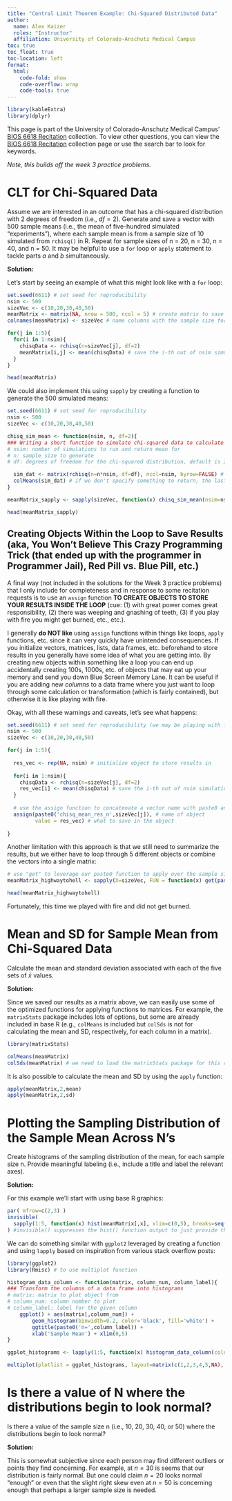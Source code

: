 ```yaml
---
title: "Central Limit Theorem Example: Chi-Squared Distributed Data"
author: 
  name: Alex Kaizer
  roles: "Instructor"
  affiliation: University of Colorado-Anschutz Medical Campus
toc: true
toc_float: true
toc-location: left
format:
  html:
    code-fold: show
    code-overflow: wrap 
    code-tools: true
---
```


```r
library(kableExtra)
library(dplyr)
```

This page is part of the University of Colorado-Anschutz Medical Campus' [BIOS 6618 Recitation](/recitation/index.qmd) collection. To view other questions, you can view the [BIOS 6618 Recitation](/recitation/index.qmd) collection page or use the search bar to look for keywords.

*Note, this builds off the week 3 practice problems.*

# CLT for Chi-Squared Data

Assume we are interested in an outcome that has a chi-squared distribution with 2 degrees of freedom (i.e., $df=2$). Generate and save a vector with 500 sample means (i.e., the mean of five-hundred simulated "experiments"), where each sample mean is from a sample size of 10 simulated from `rchisq()` in R. Repeat for sample sizes of n = 20, n = 30, n = 40, and n = 50. It may be helpful to use a `for` loop or `apply` statement to tackle parts *a* and *b* simultaneously.

**Solution:**

Let's start by seeing an example of what this might look like with a `for` loop:

```r
set.seed(6611) # set seed for reproducibility
nsim <- 500
sizeVec <- c(10,20,30,40,50)
meanMatrix <- matrix(NA, nrow = 500, ncol = 5) # create matrix to save the results, with each row representing a simulated data set and each column representing a different sample size
colnames(meanMatrix) <- sizeVec # name columns with the sample size for use in later summaries

for(j in 1:5){
  for(i in 1:nsim){
    chisqData <- rchisq(n=sizeVec[j], df=2)
    meanMatrix[i,j] <- mean(chisqData) # save the i-th out of nsim simulations in the i-th row and in the j-th column for its corresponding sample size
  }
}

head(meanMatrix)
```

We could also implement this using `sapply` by creating a function to generate the 500 simulated means:

```r
set.seed(6611) # set seed for reproducibility
nsim <- 500
sizeVec <- c(10,20,30,40,50)

chisq_sim_mean <- function(nsim, n, df=2){
### Writing a short function to simulate chi-squared data to calculate the mean for  
# nsim: number of simulations to run and return mean for
# n: sample size to generate
# df: degrees of freedom for the chi-squared distribution, default is 2

  sim_dat <- matrix(rchisq(n=n*nsim, df=df), ncol=nsim, byrow=FALSE) # simulate all observations and save in nsim columns to calculate the mean for, we specify byrow=FALSE so it will match our for loop approach above
  colMeans(sim_dat) # if we don't specify something to return, the last object is generally used by default
}

meanMatrix_sapply <- sapply(sizeVec, function(x) chisq_sim_mean(nsim=nsim, n=x))

head(meanMatrix_sapply)
```

## Creating Objects Within the Loop to Save Results (aka, You Won't Believe This Crazy Programming Trick (that ended up with the programmer in Programmer Jail), Red Pill vs. Blue Pill, etc.)

A final way (not included in the solutions for the Week 3 practice problems) that I only include for completeness and in response to some recitation requests is to use an `assign` function **TO CREATE OBJECTS TO STORE YOUR RESULTS INSIDE THE LOOP** (cue: (1) with great power comes great responsibility, (2) there was weeping and gnashing of teeth, (3) if you play with fire you might get burned, etc., etc.).

I generally **do NOT like** using `assign` functions within things like loops, `apply` functions, etc. since it can very quickly have unintended consequences. If you initialize vectors, matrices, lists, data frames, etc. beforehand to store results in you generally have some idea of what you are getting into. By creating new objects within something like a loop you can end up accidentally creating 100s, 1000s, etc. of objects that may eat up your memory and send you down Blue Screen Memory Lane. It can be useful if you are adding new *columns* to a data frame where you just want to loop through some calculation or transformation (which is fairly contained), but otherwise it is like playing with fire.

Okay, with all these warnings and caveats, let's see what happens:

```r
set.seed(6611) # set seed for reproducibility (we may be playing with fire, but we aren't monsters!)
nsim <- 500
sizeVec <- c(10,20,30,40,50)

for(j in 1:5){
  
  res_vec <- rep(NA, nsim) # initialize object to store results in
  
  for(i in 1:nsim){
    chisqData <- rchisq(n=sizeVec[j], df=2)
    res_vec[i] <- mean(chisqData) # save the i-th out of nsim simulations in the i-th row and in the j-th column for its corresponding sample size
  }
  
  # use the assign function to concatenate a vector name with paste0 and save the results
  assign(paste0('chisq_mean_res_n',sizeVec[j]), # name of object
         value = res_vec) # what to save in the object
  
}
```

Another limitation with this approach is that we still need to summarize the results, but we either have to loop through 5 different objects or combine the vectors into a single matrix:

```r
# use "get" to leverage our paste0 function to apply over the sample size objects/vectors
meanMatrix_highwaytohell <- sapply(X=sizeVec, FUN = function(x) get(paste0('chisq_mean_res_n',x)))

head(meanMatrix_highwaytohell)
```

Fortunately, this time we played with fire and did not get burned. 

# Mean and SD for Sample Mean from Chi-Squared Data

Calculate the mean and standard deviation associated with each of the five sets of $\bar{x}$ values.

**Solution:**

Since we saved our results as a matrix above, we can easily use some of the optimized functions for applying functions to matrices. For example, the `matrixStats` package includes lots of options, but some are already included in base R (e.g., `colMeans` is included but `colSds` is not for calculating the mean and SD, respectively, for each column in a matrix).

```r
library(matrixStats)

colMeans(meanMatrix)
colSds(meanMatrix) # we need to load the matrixStats package for this calculation
```

It is also possible to calculate the mean and SD by using the `apply` function:

```r
apply(meanMatrix,2,mean)
apply(meanMatrix,2,sd)
```


# Plotting the Sampling Distribution of the Sample Mean Across N's

Create histograms of the sampling distribution of the mean, for each sample size n. Provide meaningful labeling (i.e., include a title and label the relevant axes).

**Solution:**

For this example we'll start with using base R graphics:

```r
par( mfrow=c(2,3) )
invisible( 
  sapply(1:5, function(x) hist(meanMatrix[,x], xlim=c(0,5), breaks=seq(-0.1,5.1,by=0.2), xlab='Sample Mean', main=paste0('n=',sizeVec[x]) ) ) 
) #invisible() suppresses the hist() function output to just provide the plots
```

We can do something similar with `ggplot2` leveraged by creating a function and using `lapply` based on inspiration from various stack overflow posts:

```r
library(ggplot2)
library(Rmisc) # to use multiplot function

histogram_data_column <- function(matrix, column_num, column_label){
### Transform the columns of a data frame into histograms
# matrix: matrix to plot object from
# column_num: column number to plot
# column_label: label for the given column
    ggplot() + aes(matrix[,column_num]) + 
        geom_histogram(binwidth=0.2, color='black', fill='white') +
        ggtitle(paste0('n=',column_label)) + 
        xlab('Sample Mean') + xlim(0,5)
}

ggplot_histograms <- lapply(1:5, function(x) histogram_data_column(column_num=x, matrix = meanMatrix, column_label=sizeVec[x]))

multiplot(plotlist = ggplot_histograms, layout=matrix(c(1,2,3,4,5,NA), nrow=2, byrow=T))
```


# Is there a value of N where the distributions begin to look normal?

Is there a value of the sample size n (i.e., 10, 20, 30, 40, or 50) where the distributions begin to look normal?

**Solution:**

This is somewhat subjective since each person may find different outliers or points they find concerning. For example, at $n=30$ is seems that our distribution is fairly normal. But one could claim $n=20$ looks normal "enough" or even that the slight right skew even at $n=50$ is concerning enough that perhaps a larger sample size is needed.



